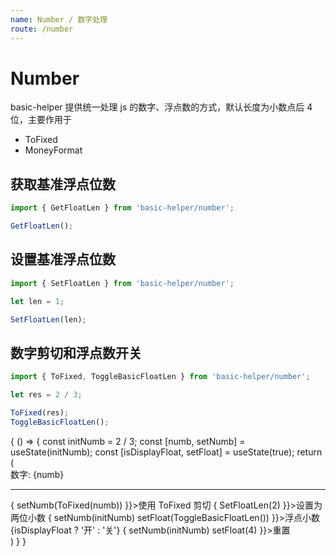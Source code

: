 ```yaml
---
name: Number / 数字处理
route: /number
---
```



# Number

basic-helper 提供统一处理 js 的数字、浮点数的方式，默认长度为小数点后 4 位，主要作用于

- ToFixed
- MoneyFormat

## 获取基准浮点位数

```js
import { GetFloatLen } from 'basic-helper/number';

GetFloatLen();
```

## 设置基准浮点位数

```js
import { SetFloatLen } from 'basic-helper/number';

let len = 1;

SetFloatLen(len);
```

## 数字剪切和浮点数开关

```js
import { ToFixed, ToggleBasicFloatLen } from 'basic-helper/number';

let res = 2 / 3;

ToFixed(res);
ToggleBasicFloatLen();
```

<Playground>
  {
    () => {
      const initNumb = 2 / 3;
      const [numb, setNumb] = useState(initNumb);
      const [isDisplayFloat, setFloat] = useState(true);
      return (
        <div>
          <div>数字: {numb}</div>
          <hr />
          <span className="btn theme mr10" onClick={e => {
            setNumb(ToFixed(numb))
          }}>使用 ToFixed 剪切</span>
          <span className="btn red mr10" onClick={e => {
            SetFloatLen(2)
          }}>设置为两位小数</span>
          <span className="btn green mr10" onClick={e => {
            setNumb(initNumb)
            setFloat(ToggleBasicFloatLen())
          }}>浮点小数{isDisplayFloat ? '开' : '关'}</span>
          <span className="btn gold mr10" onClick={e => {
            setNumb(initNumb)
            setFloat(4)
          }}>重置</span>
        </div>
      )
    }
  }
</Playground>

